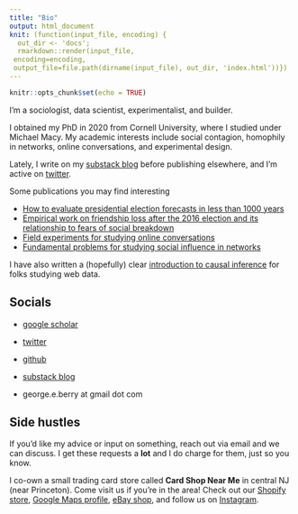 ```yaml
---
title: "Bio"
output: html_document
knit: (function(input_file, encoding) {
  out_dir <- 'docs';
  rmarkdown::render(input_file,
 encoding=encoding,
 output_file=file.path(dirname(input_file), out_dir, 'index.html'))})
---
```


```r
knitr::opts_chunk$set(echo = TRUE)
```


I'm a sociologist, data scientist, experimentalist, and builder. 

I obtained my PhD in 2020 from Cornell University, where I studied under Michael Macy. My academic interests include social contagion, homophily in networks, online conversations, and experimental design.

Lately, I write on my [substack blog](https://georgeberry.substack.com/) before publishing elsewhere, and I'm active on [twitter](https://twitter.com/george_berry).

Some publications you may find interesting

* [How to evaluate presidential election forecasts in less than 1000 years](https://osf.io/bjf6x)
* [Empirical work on friendship loss after the 2016 election and its relationship to fears of social breakdown](https://osf.io/preprints/socarxiv/cqrgp/)
* [Field experiments for studying online conversations](https://arxiv.org/pdf/1702.06677.pdf)
* [Fundamental problems for studying social influence in networks](https://arxiv.org/pdf/1702.02700.pdf)

I have also written a (hopefully) clear [introduction to causal inference](https://osf.io/preprints/socarxiv/ncvqs/) for folks studying web data.

## Socials

* [google scholar](https://scholar.google.com/citations?user=QqsOZm4AAAAJ&hl=en)

* [twitter](https://twitter.com/george_berry)

* [github](https://github.com/georgeberry)

* [substack blog](https://georgeberry.substack.com/)

* george.e.berry at gmail dot com

## Side hustles

If you'd like my advice or input on something, reach out via email and we can discuss. I get these requests a **lot** and I do charge for them, just so you know.

I co-own a small trading card store called **Card Shop Near Me** in central NJ (near Princeton). Come visit us if you're in the area! Check out our [Shopify store](https://cardshopnearmenj.com/), [Google Maps profile](https://maps.app.goo.gl/8u5fBXc65TtUmu368), [eBay shop](https://www.ebay.com/str/pinklabelcards), and follow us on [Instagram](https://www.instagram.com/cardshopnearme/).
